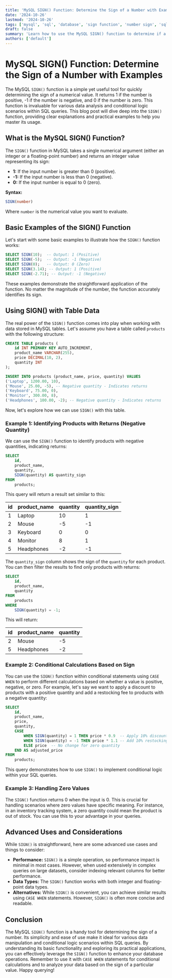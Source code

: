 ```yaml
---
title: 'MySQL SIGN() Function: Determine the Sign of a Number with Examples'
date: '2024-10-26'
lastmod: '2024-10-26'
tags: ['mysql', 'sql', 'database', 'sign function', 'number sign', 'sql tutorial', 'mysql examples']
draft: false
summary: 'Learn how to use the MySQL SIGN() function to determine if a number is positive, negative, or zero. This comprehensive guide includes practical examples and explanations.'
authors: ['default']
---
```


# MySQL SIGN() Function: Determine the Sign of a Number with Examples

The MySQL `SIGN()` function is a simple yet useful tool for quickly determining the sign of a numerical value.  It returns 1 if the number is positive, -1 if the number is negative, and 0 if the number is zero. This function is invaluable for various data analysis and conditional logic scenarios within SQL queries. This blog post will dive deep into the `SIGN()` function, providing clear explanations and practical examples to help you master its usage.

## What is the MySQL SIGN() Function?

The `SIGN()` function in MySQL takes a single numerical argument (either an integer or a floating-point number) and returns an integer value representing its sign:

*   **1:** If the input number is greater than 0 (positive).
*   **-1:** If the input number is less than 0 (negative).
*   **0:** If the input number is equal to 0 (zero).

**Syntax:**

```sql
SIGN(number)
```

Where `number` is the numerical value you want to evaluate.

## Basic Examples of the SIGN() Function

Let's start with some basic examples to illustrate how the `SIGN()` function works:

```sql
SELECT SIGN(10);  -- Output: 1 (Positive)
SELECT SIGN(-5);  -- Output: -1 (Negative)
SELECT SIGN(0);   -- Output: 0 (Zero)
SELECT SIGN(3.14); -- Output: 1 (Positive)
SELECT SIGN(-2.71); -- Output: -1 (Negative)
```

These examples demonstrate the straightforward application of the function.  No matter the magnitude of the number, the function accurately identifies its sign.

## Using SIGN() with Table Data

The real power of the `SIGN()` function comes into play when working with data stored in MySQL tables.  Let's assume you have a table called `products` with the following structure:

```sql
CREATE TABLE products (
    id INT PRIMARY KEY AUTO_INCREMENT,
    product_name VARCHAR(255),
    price DECIMAL(10, 2),
    quantity INT
);

INSERT INTO products (product_name, price, quantity) VALUES
('Laptop', 1200.00, 10),
('Mouse', 25.00, -5), -- Negative quantity - Indicates returns
('Keyboard', 75.00, 0),
('Monitor', 300.00, 8),
('Headphones', 100.00, -2); -- Negative quantity - Indicates returns
```

Now, let's explore how we can use `SIGN()` with this table.

### Example 1: Identifying Products with Returns (Negative Quantity)

We can use the `SIGN()` function to identify products with negative quantities, indicating returns:

```sql
SELECT
    id,
    product_name,
    quantity,
    SIGN(quantity) AS quantity_sign
FROM
    products;
```

This query will return a result set similar to this:

| id | product_name | quantity | quantity_sign |
|---|---|---|---|
| 1 | Laptop | 10 | 1 |
| 2 | Mouse | -5 | -1 |
| 3 | Keyboard | 0 | 0 |
| 4 | Monitor | 8 | 1 |
| 5 | Headphones | -2 | -1 |

The `quantity_sign` column shows the sign of the `quantity` for each product. You can then filter the results to find only products with returns:

```sql
SELECT
    id,
    product_name,
    quantity
FROM
    products
WHERE
    SIGN(quantity) = -1;
```

This will return:

| id | product_name | quantity |
|---|---|---|
| 2 | Mouse | -5 |
| 5 | Headphones | -2 |

### Example 2: Conditional Calculations Based on Sign

You can use the `SIGN()` function within conditional statements using `CASE WHEN` to perform different calculations based on whether a value is positive, negative, or zero.  For example, let's say we want to apply a discount to products with a positive quantity and add a restocking fee to products with a negative quantity:

```sql
SELECT
    id,
    product_name,
    price,
    quantity,
    CASE
        WHEN SIGN(quantity) = 1 THEN price * 0.9  -- Apply 10% discount
        WHEN SIGN(quantity) = -1 THEN price * 1.1 -- Add 10% restocking fee
        ELSE price  -- No change for zero quantity
    END AS adjusted_price
FROM
    products;
```

This query demonstrates how to use `SIGN()` to implement conditional logic within your SQL queries.

### Example 3: Handling Zero Values

The `SIGN()` function returns 0 when the input is 0. This is crucial for handling scenarios where zero values have specific meaning.  For instance, in an inventory tracking system, a zero quantity could mean the product is out of stock. You can use this to your advantage in your queries.

## Advanced Uses and Considerations

While `SIGN()` is straightforward, here are some advanced use cases and things to consider:

*   **Performance:** `SIGN()` is a simple operation, so performance impact is minimal in most cases. However, when used extensively in complex queries on large datasets, consider indexing relevant columns for better performance.
*   **Data Types:**  The `SIGN()` function works with both integer and floating-point data types.
*   **Alternatives:**  While `SIGN()` is convenient, you can achieve similar results using `CASE WHEN` statements. However, `SIGN()` is often more concise and readable.

## Conclusion

The MySQL `SIGN()` function is a handy tool for determining the sign of a number. Its simplicity and ease of use make it ideal for various data manipulation and conditional logic scenarios within SQL queries.  By understanding its basic functionality and exploring its practical applications, you can effectively leverage the `SIGN()` function to enhance your database operations. Remember to use it with `CASE WHEN` statements for conditional calculations and to analyze your data based on the sign of a particular value. Happy querying!